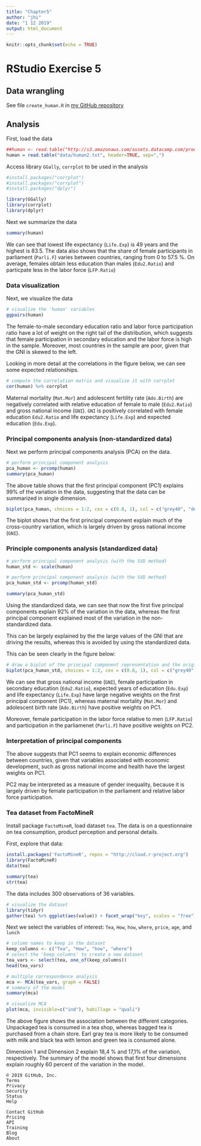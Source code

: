 ```yaml
---
title: "Chapter5"
author: "jhi"
date: "1 12 2019"
output: html_document
---
```



```r
knitr::opts_chunk$set(echo = TRUE)
```

# RStudio Exercise 5

## Data wrangling

See file `create_human.R` in [my GitHub repository](https://github.com/jhirx/IODS-project/tree/master/data)  



## Analysis

First, load the data

```r
##human <- read.table("http://s3.amazonaws.com/assets.datacamp.com/production/course_2218/datasets/human2.txt", sep  =",", header = T)
human = read.table("data/human2.txt", header=TRUE, sep=",")
```
Access library `GGally`, `corrplot` to be used in the analysis

```r
#install.packages("corrplot")
#install.packages("corrplot")
#install.packages("dplyr")

library(GGally)
library(corrplot)
library(dplyr)
```

Next we summarize the data
```r
summary(human)
```
We can see that lowest life expectancy (`Life.Exp`) is 49 years and the highest is 83.5. The data also shows that the share of female participants in parliament (`Parli.F`) varies between countries, ranging from 0 to 57.5 %. On average, females obtain less education than males (`Edu2.Ratio`) and particpate less in the labor force (`LFP.Ratio`)


### Data visualization

Next, we visualize the data

```r
# visualize the 'human' variables
ggpairs(human)
```

The female-to-male secondary education ratio and labor force participation ratio have a lot of weight on the right tail of the distribution, which suggests that female participation in secondary education and the labor force is high in the sample. Moreover, most countries in the sample are poor, given that the GNI is skewed to the left.

Looking in more detail at the correlations in the figure below, we can see some expected relationships. 

```r
# compute the correlation matrix and visualize it with corrplot
cor(human) %>% corrplot
```
Maternal mortality (`Mat.Mor`) and adolescent fertility rate (`Ado.Birth`) are negatively correlated with relative education of female to male (`Edu2.Ratio`) and gross national income (`GNI`). `GNI` is positively correlated with female education `Edu2.Ratio` and life expectancy (`Life.Exp`) and expected education (`Edu.Exp`).



### Principal components analysis (non-standardized data)

Next we perform principal components analysis (PCA) on the data.

```r
# perform principal component analysis
pca_human <- prcomp(human)
summary(pca_human)
```

The above table shows that the first principal component (PC1) explains 99% of the variation in the data, suggesting that the data can be summarized in single dimension.

```r
biplot(pca_human, choices = 1:2, cex = c(0.8, 1), col = c("grey40", "deeppink2"))
```

The biplot shows that the first principal component explain much of the cross-country variation, which is largely driven by gross national income (`GNI`).

### Principle components analysis (standardized data)

```r
# perform principal component analysis (with the SVD method)
human_std <- scale(human)
```

```r
# perform principal component analysis (with the SVD method)
pca_human_std <- prcomp(human_std)
```

```r
summary(pca_human_std)
```
Using the standardized data, we can see that now the first five principal components explain 92% of the variation in the data, whereas the first principal component explained most of the variation in the non-standardized data.

This can be largely explained by the the large values of the GNI that are driving the results, whereas this is avoided by using the standardized data.

This can be seen clearly in the figure below:

```r
# draw a biplot of the principal component representation and the original variables
biplot(pca_human_std, choices = 1:2, cex = c(0.8, 1), col = c("grey40", "deeppink2"))
```

We can see that gross national income (`GNI`), female participation in secondary education (`Edu2.Ratio`),  expected years of education (`Edu.Exp`) and life expectancy (`Life.Exp`) have large negative weights on the first principal component (PC1), whereas maternal mortality (`Mat.Mor`) and  adolescent birth rate (`Ado.Birth`) have positive weights on PC1. 

Moreover, female participation in the labor force relative to men (`LFP.Ratio`) and participation in the parliamenet (`Parli.F`) have positive weights on PC2.

### Interpretation of principal components  
The above suggests that PC1 seems to explain economic differences between countries, given that variables associated with economic development, such as gross national income and health have the largest weights on PC1. 

PC2 may be interpreted as a measure of gender inequality, because it is largely driven by female participation in the parliament and relative labor force participation.

### Tea dataset from FactoMineR

Install package `FactoMineR`, load dataset `tea`. The data is on a questionnaire on tea consumption, product perception and personal details.

First, explore that data:

```r
install.packages('FactoMineR', repos = "http://cloud.r-project.org")
library(FactoMineR)
data(tea)
```

```r
summary(tea)
str(tea)
```

The data includes 300 observations of 36 variables.


```r
# visualize the dataset
library(tidyr)
gather(tea) %>% ggplot(aes(value)) + facet_wrap("key", scales = "free") + geom_bar() + theme(axis.text.x = element_text(angle = 45, hjust = 1, size = 8))
```

Next we select the variables of interest: `Tea`, `How`, `how`, `where`, `price`, `age`, and `lunch`

```r
# column names to keep in the dataset
keep_columns <- c("Tea", "How", "how", "where")
# select the 'keep_columns' to create a new dataset
tea_vars <- select(tea, one_of(keep_columns))
head(tea_vars)
 ```

```r
# multiple correspondence analysis
mca <- MCA(tea_vars, graph = FALSE)
# summary of the model
summary(mca)
```

```r
# visualize MCA
plot(mca, invisible=c("ind"), habillage = "quali")
```

The above figure shows the association between the different categories. Unpackaged tea is consumed in a tea shop, whereas bagged tea is purchased from a chain store. Earl gray tea is more likely to be consumed with milk and black tea with lemon and green tea is consumed alone. 

Dimension 1 and Dimension 2 explain 18,4 % and 17,1% of the variation, respectively. The summary of the model shows that first four dimensions explain roughly 60 percent of the variation in the model.

    © 2019 GitHub, Inc.
    Terms
    Privacy
    Security
    Status
    Help

    Contact GitHub
    Pricing
    API
    Training
    Blog
    About

